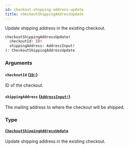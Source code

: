```yaml
---
id: checkout-shipping-address-update
title: checkoutShippingAddressUpdate
---
```


Update shipping address in the existing checkout.

```graphql
checkoutShippingAddressUpdate(
  checkoutId: ID!
  shippingAddress: AddressInput!
): CheckoutShippingAddressUpdate

```

### Arguments

#### `checkoutId` ([`ID!`](/developer/api-reference/scalars/id.mdx))

ID of the checkout.

#### `shippingAddress` ([`AddressInput!`](/developer/api-reference/inputs/address-input.mdx))

The mailing address to where the checkout will be shipped.

### Type

#### [`CheckoutShippingAddressUpdate`](/developer/api-reference/objects/checkout-shipping-address-update.mdx)

Update shipping address in the existing checkout.

